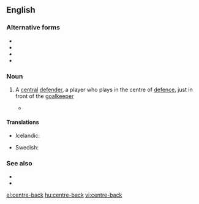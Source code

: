 ==English==

===Alternative forms===
* {{l|en|centerback}}
* {{l|en|center-back}}
* {{l|en|center back}}
* {{l|en|centreback}}

===Noun===
{{en-noun|head=[[centre]]-[[back]]}}

# {{label|en|soccer}} A [[central]] [[defender]], a player who plays in the centre of [[defence]], just in front of the [[goalkeeper]]
#* {{quote-journal
|date=March 1, 2011
|author=Phil McNulty
|title=Chelsea 2 - 1 Man Utd
|work=BBC
|url=http://news.bbc.co.uk/sport2/hi/football/eng_prem/9405635.stm
|page=
|passage=Ferguson was incensed as referee Martin Atkinson pointed to the spot - and United's sense of injustice deepened when Nemanja Vidic was sent off in stoppage time after receiving a second yellow card for a foul on Ramires, ruling the '''centre-back''' out of the visit to Liverpool on Sunday.}}

====Translations====
{{trans-top|a central defender}}
* Icelandic: {{t|is|miðvörður|m}}
{{trans-mid}}
* Swedish: {{t+|sv|mittback|c}}
{{trans-bottom}}

===See also===
* {{l|en|full-back}}
* {{l|en|wing-back}}

[[el:centre-back]]
[[hu:centre-back]]
[[vi:centre-back]]